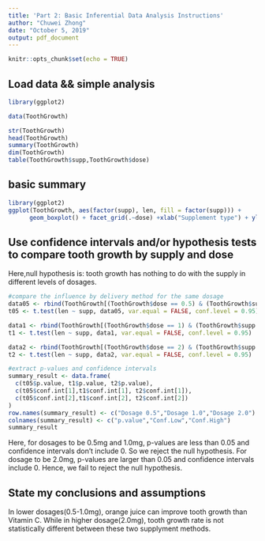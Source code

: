 ---
title: 'Part 2: Basic Inferential Data Analysis Instructions'
author: "Chuwei Zhong"
date: "October 5, 2019"
output: pdf_document
---

```{r setup, include=FALSE}
knitr::opts_chunk$set(echo = TRUE)
```

## Load data && simple analysis
```{r eval=FALSE} 
library(ggplot2)
```

```{r ToothGrowth} 
data(ToothGrowth)

str(ToothGrowth)
head(ToothGrowth)
summary(ToothGrowth)
dim(ToothGrowth)
table(ToothGrowth$supp,ToothGrowth$dose)

```

## basic summary

```{r} 
library(ggplot2)
ggplot(ToothGrowth, aes(factor(supp), len, fill = factor(supp))) +
      geom_boxplot() + facet_grid(.~dose) +xlab("Supplement type") + ylab("Tooth  Lengh")

```


## Use confidence intervals and/or hypothesis tests to compare tooth growth by supply and dose

Here,null hypothesis is: tooth growth has nothing to do with the supply in different levels of dosages.  


```{r} 
#compare the influence by delivery method for the same dosage 
data05 <- rbind(ToothGrowth[(ToothGrowth$dose == 0.5) & (ToothGrowth$supp == "OJ"),], ToothGrowth[(ToothGrowth$dose == 0.5) & (ToothGrowth$supp == "VC"),])
t05 <- t.test(len ~ supp, data05, var.equal = FALSE, conf.level = 0.95)

data1 <- rbind(ToothGrowth[(ToothGrowth$dose == 1) & (ToothGrowth$supp == "OJ"),], ToothGrowth[(ToothGrowth$dose == 1) & (ToothGrowth$supp == "VC"),])
t1 <- t.test(len ~ supp, data1, var.equal = FALSE, conf.level = 0.95)

data2 <- rbind(ToothGrowth[(ToothGrowth$dose == 2) & (ToothGrowth$supp == "OJ"),], ToothGrowth[(ToothGrowth$dose == 2) & (ToothGrowth$supp == "VC"),])
t2 <- t.test(len ~ supp, data2, var.equal = FALSE, conf.level = 0.95)

#extract p-values and confidence intervals
summary_result <- data.frame(
  c(t05$p.value, t1$p.value, t2$p.value), 
  c(t05$conf.int[1],t1$conf.int[1], t2$conf.int[1]),
  c(t05$conf.int[2],t1$conf.int[2], t2$conf.int[2])
)
row.names(summary_result) <- c("Dosage 0.5","Dosage 1.0","Dosage 2.0")
colnames(summary_result) <- c("p.value","Conf.Low","Conf.High")
summary_result

```

Here, for dosages to be 0.5mg and 1.0mg, p-values are less than 0.05 and confidence intervals don’t include 0. So we reject the null hypothesis. For dosage to be 2.0mg, p-values are larger than 0.05 and confidence intervals include 0. Hence, we fail to reject the null hypothesis. 

## State my conclusions and assumptions

In lower dosages(0.5-1.0mg), orange juice can improve tooth growth than Vitamin C. While in higher dosage(2.0mg), tooth growth rate is not statistically different between these two supplyment methods. 

